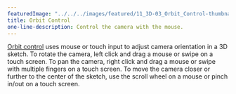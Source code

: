 ---
featuredImage: "../../../images/featured/11_3D-03_Orbit_Control-thumbnail.png"
title: Orbit Control
one-line-description: Control the camera with the mouse.
---

<a href="https://p5js.org/reference/#/p5/orbitControl" target="_blank">Orbit control</a>
uses mouse or touch input to adjust camera orientation in a 3D
sketch. To rotate the camera, left click and drag a mouse or swipe
on a touch screen. To pan the camera, right click and drag a mouse
or swipe with multiple fingers on a touch screen. To move the camera
closer or further to the center of the sketch, use the scroll wheel
on a mouse or pinch in/out on a touch screen.